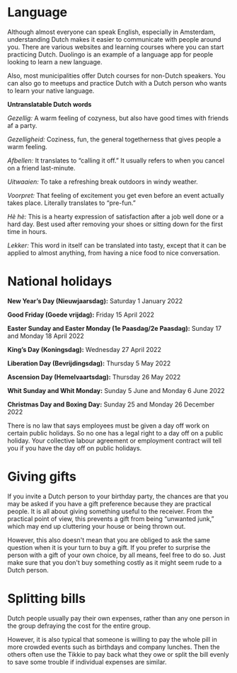 # Language 
Although almost everyone can speak English, especially in Amsterdam, understanding Dutch makes it easier to communicate with people around you. There are various websites and learning courses where you can start practicing Dutch. Duolingo is an example of a language app for people looking to learn a new language. 

Also, most municipalities offer Dutch courses for non-Dutch speakers. You can also go to meetups and practice Dutch with a Dutch person who wants to learn your native language. 

**Untranslatable Dutch words**

*Gezellig:*	A warm feeling of cozyness, but also have good times with friends af a party.

*Gezelligheid:* Coziness, fun, the general togetherness that gives people a warm feeling.

*Afbellen:* It translates to “calling it off.” It usually refers to when you cancel on a friend last-minute.

*Uitwaaien:*	To take a refreshing break outdoors in windy weather.

*Voorpret:*	That feeling of excitement you get even before an event actually takes place. Literally translates to “pre-fun.”

*Hè hè:* This is a hearty expression of satisfaction after a job well done or a hard day. Best used after removing your shoes or sitting down for the first time in hours.

*Lekker:* This word in itself can be translated into tasty, except that it can be applied to almost anything, from having a nice food to nice conversation.
# National holidays 
**New Year’s Day (Nieuwjaarsdag):** Saturday 1 January 2022

**Good Friday (Goede vrijdag):** Friday 15 April 2022

**Easter Sunday and Easter Monday (1e Paasdag/2e Paasdag):** Sunday 17 and Monday 18 April 2022

**King’s Day (Koningsdag):** Wednesday 27 April 2022

**Liberation Day (Bevrijdingsdag):** Thursday 5 May 2022

**Ascension Day (Hemelvaartsdag):** Thursday 26 May 2022

**Whit Sunday and Whit Monday:** Sunday 5 June and Monday 6 June 2022

**Christmas Day and Boxing Day:** Sunday 25 and Monday 26 December 2022

<Callout>
  There is no law that says employees must be given a day off work on certain public holidays. So no one has a legal right to a day off on a public holiday. Your collective labour agreement or employment contract will tell you if you have the day off on public holidays.
</Callout>

# Giving gifts
If you invite a Dutch person to your birthday party, the chances are that you may be asked if you have a gift preference because they are practical people. It is all about giving something useful to the receiver. From the practical point of view, this prevents a gift from being “unwanted junk,” which may end up cluttering your house or being thrown out.

However, this also doesn't mean that you are obliged to ask the same question when it is your turn to buy a gift. If you prefer to surprise the person with a gift of your own choice, by all means, feel free to do so. Just make sure that you don't buy something costly as it might seem rude to a Dutch person. 
# Splitting bills 
Dutch people usually pay their own expenses, rather than any one person in the group defraying the cost for the entire group. 

However, it is also typical that someone is willing to pay the whole pill in more crowded events such as birthdays and company lunches. Then the others often use the Tikkie to pay back what they owe or split the bill evenly to save some trouble if individual expenses are similar. 
